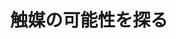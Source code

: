 ﻿---
title: "触媒の可能性を探る"
category: "物質理工学院"
vol: "25"
interviewee: "小野 嘉夫 "
url: ""
tags: []
pdf: "25-2.pdf"
career: ""
preface: "小野では触媒に関する様々な研究を行っており、本記事ではゼオライトという物質の触媒作用に関する研究を取り上げた。"
---
